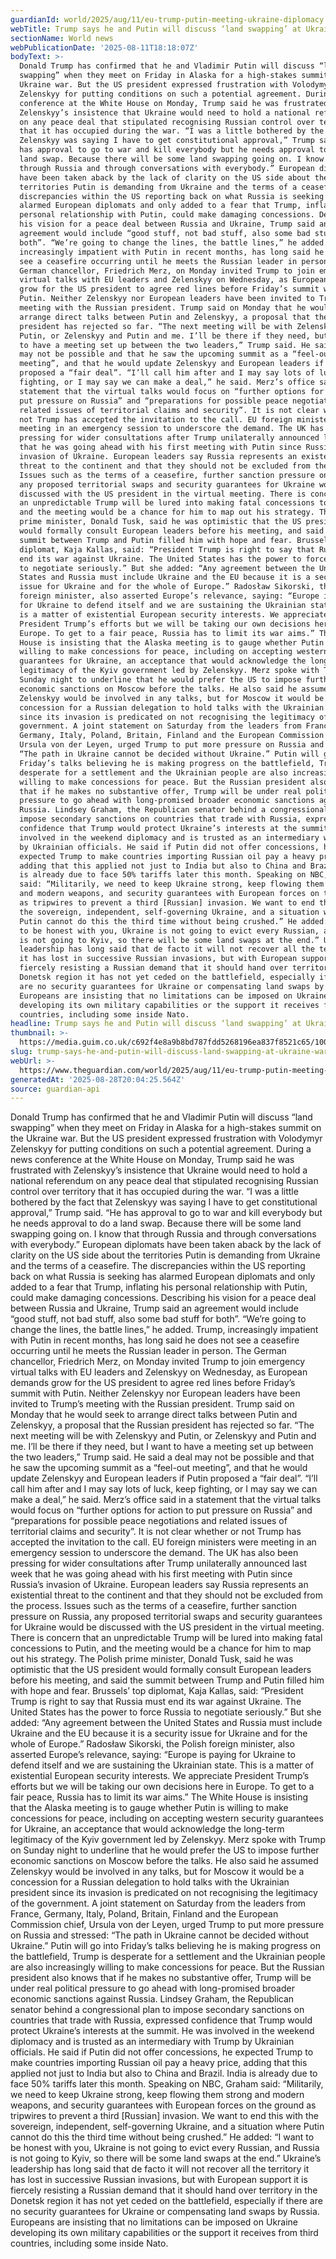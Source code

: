 ```yaml
---
guardianId: world/2025/aug/11/eu-trump-putin-meeting-ukraine-diplomacy
webTitle: Trump says he and Putin will discuss ‘land swapping’ at Ukraine war summit
sectionName: World news
webPublicationDate: '2025-08-11T18:18:07Z'
bodyText: >-
  Donald Trump has confirmed that he and Vladimir Putin will discuss “land
  swapping” when they meet on Friday in Alaska for a high-stakes summit on the
  Ukraine war. But the US president expressed frustration with Volodymyr
  Zelenskyy for putting conditions on such a potential agreement. During a news
  conference at the White House on Monday, Trump said he was frustrated with
  Zelenskyy’s insistence that Ukraine would need to hold a national referendum
  on any peace deal that stipulated recognising Russian control over territory
  that it has occupied during the war. “I was a little bothered by the fact that
  Zelenskyy was saying I have to get constitutional approval,” Trump said. “He
  has approval to go to war and kill everybody but he needs approval to do a
  land swap. Because there will be some land swapping going on. I know that
  through Russia and through conversations with everybody.” European diplomats
  have been taken aback by the lack of clarity on the US side about the
  territories Putin is demanding from Ukraine and the terms of a ceasefire. The
  discrepancies within the US reporting back on what Russia is seeking has
  alarmed European diplomats and only added to a fear that Trump, inflating his
  personal relationship with Putin, could make damaging concessions. Describing
  his vision for a peace deal between Russia and Ukraine, Trump said an
  agreement would include “good stuff, not bad stuff, also some bad stuff for
  both”. “We’re going to change the lines, the battle lines,” he added. Trump,
  increasingly impatient with Putin in recent months, has long said he does not
  see a ceasefire occurring until he meets the Russian leader in person. The
  German chancellor, Friedrich Merz, on Monday invited Trump to join emergency
  virtual talks with EU leaders and Zelenskyy on Wednesday, as European demands
  grow for the US president to agree red lines before Friday’s summit with
  Putin. Neither Zelenskyy nor European leaders have been invited to Trump’s
  meeting with the Russian president. Trump said on Monday that he would seek to
  arrange direct talks between Putin and Zelenskyy, a proposal that the Russian
  president has rejected so far. “The next meeting will be with Zelenskyy and
  Putin, or Zelenskyy and Putin and me. I’ll be there if they need, but I want
  to have a meeting set up between the two leaders,” Trump said. He said a deal
  may not be possible and that he saw the upcoming summit as a “feel-out
  meeting”, and that he would update Zelenskyy and European leaders if Putin
  proposed a “fair deal”. “I’ll call him after and I may say lots of luck, keep
  fighting, or I may say we can make a deal,” he said. Merz’s office said in a
  statement that the virtual talks would focus on “further options for action to
  put pressure on Russia” and “preparations for possible peace negotiations and
  related issues of territorial claims and security”. It is not clear whether or
  not Trump has accepted the invitation to the call. EU foreign ministers were
  meeting in an emergency session to underscore the demand. The UK has also been
  pressing for wider consultations after Trump unilaterally announced last week
  that he was going ahead with his first meeting with Putin since Russia’s
  invasion of Ukraine. European leaders say Russia represents an existential
  threat to the continent and that they should not be excluded from the process.
  Issues such as the terms of a ceasefire, further sanction pressure on Russia,
  any proposed territorial swaps and security guarantees for Ukraine would be
  discussed with the US president in the virtual meeting. There is concern that
  an unpredictable Trump will be lured into making fatal concessions to Putin,
  and the meeting would be a chance for him to map out his strategy. The Polish
  prime minister, Donald Tusk, said he was optimistic that the US president
  would formally consult European leaders before his meeting, and said the
  summit between Trump and Putin filled him with hope and fear. Brussels’ top
  diplomat, Kaja Kallas, said: “President Trump is right to say that Russia must
  end its war against Ukraine. The United States has the power to force Russia
  to negotiate seriously.” But she added: “Any agreement between the United
  States and Russia must include Ukraine and the EU because it is a security
  issue for Ukraine and for the whole of Europe.” Radosław Sikorski, the Polish
  foreign minister, also asserted Europe’s relevance, saying: “Europe is paying
  for Ukraine to defend itself and we are sustaining the Ukrainian state. This
  is a matter of existential European security interests. We appreciate
  President Trump’s efforts but we will be taking our own decisions here in
  Europe. To get to a fair peace, Russia has to limit its war aims.” The White
  House is insisting that the Alaska meeting is to gauge whether Putin is
  willing to make concessions for peace, including on accepting western security
  guarantees for Ukraine, an acceptance that would acknowledge the long-term
  legitimacy of the Kyiv government led by Zelenskyy. Merz spoke with Trump on
  Sunday night to underline that he would prefer the US to impose further
  economic sanctions on Moscow before the talks. He also said he assumed
  Zelenskyy would be involved in any talks, but for Moscow it would be a
  concession for a Russian delegation to hold talks with the Ukrainian president
  since its invasion is predicated on not recognising the legitimacy of the
  government. A joint statement on Saturday from the leaders from France,
  Germany, Italy, Poland, Britain, Finland and the European Commission chief,
  Ursula von der Leyen, urged Trump to put more pressure on Russia and stressed:
  “The path in Ukraine cannot be decided without Ukraine.” Putin will go into
  Friday’s talks believing he is making progress on the battlefield, Trump is
  desperate for a settlement and the Ukrainian people are also increasingly
  willing to make concessions for peace. But the Russian president also knows
  that if he makes no substantive offer, Trump will be under real political
  pressure to go ahead with long-promised broader economic sanctions against
  Russia. Lindsey Graham, the Republican senator behind a congressional plan to
  impose secondary sanctions on countries that trade with Russia, expressed
  confidence that Trump would protect Ukraine’s interests at the summit. He was
  involved in the weekend diplomacy and is trusted as an intermediary with Trump
  by Ukrainian officials. He said if Putin did not offer concessions, he
  expected Trump to make countries importing Russian oil pay a heavy price,
  adding that this applied not just to India but also to China and Brazil. India
  is already due to face 50% tariffs later this month. Speaking on NBC, Graham
  said: “Militarily, we need to keep Ukraine strong, keep flowing them strong
  and modern weapons, and security guarantees with European forces on the ground
  as tripwires to prevent a third [Russian] invasion. We want to end this with
  the sovereign, independent, self-governing Ukraine, and a situation where
  Putin cannot do this the third time without being crushed.” He added: “I want
  to be honest with you, Ukraine is not going to evict every Russian, and Russia
  is not going to Kyiv, so there will be some land swaps at the end.” Ukraine’s
  leadership has long said that de facto it will not recover all the territory
  it has lost in successive Russian invasions, but with European support it is
  fiercely resisting a Russian demand that it should hand over territory in the
  Donetsk region it has not yet ceded on the battlefield, especially if there
  are no security guarantees for Ukraine or compensating land swaps by Russia.
  Europeans are insisting that no limitations can be imposed on Ukraine
  developing its own military capabilities or the support it receives from third
  countries, including some inside Nato.
headline: Trump says he and Putin will discuss ‘land swapping’ at Ukraine war summit
thumbnail: >-
  https://media.guim.co.uk/c692f4e8a9b8bd787fdd5268196ea837f8521c65/100_0_3000_2400/500.jpg
slug: trump-says-he-and-putin-will-discuss-land-swapping-at-ukraine-war-summit
webUrl: >-
  https://www.theguardian.com/world/2025/aug/11/eu-trump-putin-meeting-ukraine-diplomacy
generatedAt: '2025-08-28T20:04:25.564Z'
source: guardian-api
---
```

Donald Trump has confirmed that he and Vladimir Putin will discuss “land swapping” when they meet on Friday in Alaska for a high-stakes summit on the Ukraine war. But the US president expressed frustration with Volodymyr Zelenskyy for putting conditions on such a potential agreement. During a news conference at the White House on Monday, Trump said he was frustrated with Zelenskyy’s insistence that Ukraine would need to hold a national referendum on any peace deal that stipulated recognising Russian control over territory that it has occupied during the war. “I was a little bothered by the fact that Zelenskyy was saying I have to get constitutional approval,” Trump said. “He has approval to go to war and kill everybody but he needs approval to do a land swap. Because there will be some land swapping going on. I know that through Russia and through conversations with everybody.” European diplomats have been taken aback by the lack of clarity on the US side about the territories Putin is demanding from Ukraine and the terms of a ceasefire. The discrepancies within the US reporting back on what Russia is seeking has alarmed European diplomats and only added to a fear that Trump, inflating his personal relationship with Putin, could make damaging concessions. Describing his vision for a peace deal between Russia and Ukraine, Trump said an agreement would include “good stuff, not bad stuff, also some bad stuff for both”. “We’re going to change the lines, the battle lines,” he added. Trump, increasingly impatient with Putin in recent months, has long said he does not see a ceasefire occurring until he meets the Russian leader in person. The German chancellor, Friedrich Merz, on Monday invited Trump to join emergency virtual talks with EU leaders and Zelenskyy on Wednesday, as European demands grow for the US president to agree red lines before Friday’s summit with Putin. Neither Zelenskyy nor European leaders have been invited to Trump’s meeting with the Russian president. Trump said on Monday that he would seek to arrange direct talks between Putin and Zelenskyy, a proposal that the Russian president has rejected so far. “The next meeting will be with Zelenskyy and Putin, or Zelenskyy and Putin and me. I’ll be there if they need, but I want to have a meeting set up between the two leaders,” Trump said. He said a deal may not be possible and that he saw the upcoming summit as a “feel-out meeting”, and that he would update Zelenskyy and European leaders if Putin proposed a “fair deal”. “I’ll call him after and I may say lots of luck, keep fighting, or I may say we can make a deal,” he said. Merz’s office said in a statement that the virtual talks would focus on “further options for action to put pressure on Russia” and “preparations for possible peace negotiations and related issues of territorial claims and security”. It is not clear whether or not Trump has accepted the invitation to the call. EU foreign ministers were meeting in an emergency session to underscore the demand. The UK has also been pressing for wider consultations after Trump unilaterally announced last week that he was going ahead with his first meeting with Putin since Russia’s invasion of Ukraine. European leaders say Russia represents an existential threat to the continent and that they should not be excluded from the process. Issues such as the terms of a ceasefire, further sanction pressure on Russia, any proposed territorial swaps and security guarantees for Ukraine would be discussed with the US president in the virtual meeting. There is concern that an unpredictable Trump will be lured into making fatal concessions to Putin, and the meeting would be a chance for him to map out his strategy. The Polish prime minister, Donald Tusk, said he was optimistic that the US president would formally consult European leaders before his meeting, and said the summit between Trump and Putin filled him with hope and fear. Brussels’ top diplomat, Kaja Kallas, said: “President Trump is right to say that Russia must end its war against Ukraine. The United States has the power to force Russia to negotiate seriously.” But she added: “Any agreement between the United States and Russia must include Ukraine and the EU because it is a security issue for Ukraine and for the whole of Europe.” Radosław Sikorski, the Polish foreign minister, also asserted Europe’s relevance, saying: “Europe is paying for Ukraine to defend itself and we are sustaining the Ukrainian state. This is a matter of existential European security interests. We appreciate President Trump’s efforts but we will be taking our own decisions here in Europe. To get to a fair peace, Russia has to limit its war aims.” The White House is insisting that the Alaska meeting is to gauge whether Putin is willing to make concessions for peace, including on accepting western security guarantees for Ukraine, an acceptance that would acknowledge the long-term legitimacy of the Kyiv government led by Zelenskyy. Merz spoke with Trump on Sunday night to underline that he would prefer the US to impose further economic sanctions on Moscow before the talks. He also said he assumed Zelenskyy would be involved in any talks, but for Moscow it would be a concession for a Russian delegation to hold talks with the Ukrainian president since its invasion is predicated on not recognising the legitimacy of the government. A joint statement on Saturday from the leaders from France, Germany, Italy, Poland, Britain, Finland and the European Commission chief, Ursula von der Leyen, urged Trump to put more pressure on Russia and stressed: “The path in Ukraine cannot be decided without Ukraine.” Putin will go into Friday’s talks believing he is making progress on the battlefield, Trump is desperate for a settlement and the Ukrainian people are also increasingly willing to make concessions for peace. But the Russian president also knows that if he makes no substantive offer, Trump will be under real political pressure to go ahead with long-promised broader economic sanctions against Russia. Lindsey Graham, the Republican senator behind a congressional plan to impose secondary sanctions on countries that trade with Russia, expressed confidence that Trump would protect Ukraine’s interests at the summit. He was involved in the weekend diplomacy and is trusted as an intermediary with Trump by Ukrainian officials. He said if Putin did not offer concessions, he expected Trump to make countries importing Russian oil pay a heavy price, adding that this applied not just to India but also to China and Brazil. India is already due to face 50% tariffs later this month. Speaking on NBC, Graham said: “Militarily, we need to keep Ukraine strong, keep flowing them strong and modern weapons, and security guarantees with European forces on the ground as tripwires to prevent a third [Russian] invasion. We want to end this with the sovereign, independent, self-governing Ukraine, and a situation where Putin cannot do this the third time without being crushed.” He added: “I want to be honest with you, Ukraine is not going to evict every Russian, and Russia is not going to Kyiv, so there will be some land swaps at the end.” Ukraine’s leadership has long said that de facto it will not recover all the territory it has lost in successive Russian invasions, but with European support it is fiercely resisting a Russian demand that it should hand over territory in the Donetsk region it has not yet ceded on the battlefield, especially if there are no security guarantees for Ukraine or compensating land swaps by Russia. Europeans are insisting that no limitations can be imposed on Ukraine developing its own military capabilities or the support it receives from third countries, including some inside Nato.

